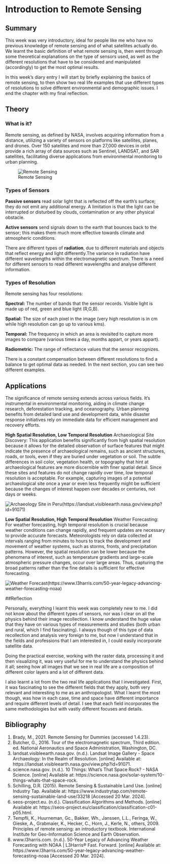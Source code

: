 
# Introduction to Remote Sensing

## Summary

This week was very introductory, ideal for people like me who have no previous knowledge of remote sensing and of what satellites actually do. We learnt the basic definition of what remote sensing is, then went through some theoretical explanations on the type of sensors used, as well as the different resolutions that have to be considered and manipulated (accordingly) to get the most optimal results. 

In this week's diary entry I will start by briefly explaining the basics of remote sensing, to then show two real life examples that use different types of resolutions to solve different environmental and demographic issues. I end the chapter with my final reflection. 

## Theory

### What is it?
Remote sensing, as defined by NASA, involves acquiring information from a distance, utilizing a variety of sensors on platforms like satellites, planes, and drones. Over 150 satellites and more than 27,000 devices in orbit provide a rich array of data sources such as Sentinel, LANDSAT, and SAR satellites, facilitating diverse applications from environmental monitoring to urban planning.

![Remote Sensing](remote sensing.jpg)

### Types of Sensors
**Passive sensors** read solar light that is reflected off the earth’s surface; they do not emit any additional energy. A limitation is that the light can be interrupted or disturbed by clouds, contamination or any other physical obstacle.  

**Active sensors** send signals down to the earth that bounces back to the sensor; this makes them much more effective towards climate and atmospheric conditions.

There are different types of **radiation**, due to different materials and objects that reflect energy and light differently.The variance in radiation have different wavelengths within the electromagnetic spectrum. There is a need for different sensors to read different wavelengths and analyse different information.

### Types of Resolution
Remote sensing has four resolutions:

**Spectral:** The number of bands that the sensor records. Visible light is made up of red, green and blue light (R,G,B).

**Spatial:** The size of each pixel in the image (very high resolution is in cm while high resolution can go up to various kms).

**Temporal:** The frequency in which an area is revisited to capture more images to compare (various times a day, months appart, or years appart).

**Radiometric:** The range of reflectance values that the sensor recognizes.

There is a constant compensation between different resolutions to find a balance to get optimal data as needed. In the next section, you can see two different examples. 

## Applications 
The significance of remote sensing extends across various fields. It's instrumental in environmental monitoring, aiding in climate change research, deforestation tracking, and oceanography. Urban planning benefits from detailed land use and development data, while disaster response initiatives rely on immediate data for efficient management and recovery efforts.

**High Spatial Resolution, Low Temporal Resolution**
Archaeological Site Discovery: This application benefits significantly from high spatial resolution because it allows for the detailed observation of surface features that might indicate the presence of archaeological remains, such as ancient structures, roads, or tools, even if they are buried under vegetation or soil. The subtle differences in soil color, vegetation health, or topography that hint at archaeological features are more discernible with finer spatial detail. Since these sites and features do not change rapidly over time, low temporal resolution is acceptable. For example, capturing images of a potential archaeological site once a year or even less frequently might be sufficient because the changes of interest happen over decades or centuries, not days or weeks.

![Archaeology Site in Peru](arqueology site.png)(https://landsat.visibleearth.nasa.gov/view.php?id=91071)

**Low Spatial Resolution, High Temporal Resolution**
Weather Forecasting: For weather forecasting, high temporal resolution is crucial because weather conditions can change rapidly, and frequent updates are necessary to provide accurate forecasts. Meteorologists rely on data collected at intervals ranging from minutes to hours to track the development and movement of weather systems, such as storms, fronts, and precipitation patterns. However, the spatial resolution can be lower because the phenomena of interest, such as temperature gradients and large-scale atmospheric pressure changes, occur over large areas. Thus, capturing the broad patterns rather than the fine details is sufficient for effective forecasting.

![Weather Forecast](weather forecast.jpg)(https://www.l3harris.com/50-year-legacy-advancing-weather-forecasting-noaa)

##Reflection

Personally, everything I learnt this week was completely new to me. I did not know about the different types of sensors, nor was I clear on all the physics behind their image recollection. I know understand the huge value that they have on various types of measurements and studies (both urban and rural, which I find fascinating). I always though of this type of data recollection and analysis very foreign to me, but now I understand that in the fields and professions that I am interested in, I could easily incorporate satellite data. 

Doing the practical exercise, working with the raster data, processing it and then visualizing it, was very useful for me to understand the physics behind it all; seeing how all images that we see in real life are a composition of different color layers and a lot of different data. 

I also learnt a lot from the two real life applications that I investigated. First, it was fascinating to see the different fields that they apply, both very relevant and interesting to me as an anthropologist. What I learnt the most though, was how in each case, time and space have different importance and require different levels of detail. I see that each field incorporates the same methodologies but with vastly different focuses and details.

## Bibliography

1. Brady, M., 2021. Remote Sensing for Dummies (accessed 1.4.23).
2. Butcher, G., 2016. Tour of the electromagnetic spectrum, Third edition. ed. National Aeronautics and Space Administration, Washington, DC.
3. landsat.visibleearth.nasa.gov. (n.d.). Landsat Image Gallery - Space Archaeology: In the Realm of Resolution. [online] Available at: https://landsat.visibleearth.nasa.gov/view.php?id=91071.
4. science.nasa.gov. (n.d.). 10 Things: What’s That Space Rock? - NASA Science. [online] Available at: https://science.nasa.gov/solar-system/10-things-whats-that-space-rock.
5. Schilling, D.R. (2015). Remote Sensing & Sustainable Land Use. [online] Industry Tap. Available at: https://www.industrytap.com/remote-sensing-sustainable-land-use/33218 [Accessed 20 Mar. 2024].
6. seos-project.eu. (n.d.). Classification Algorithms and Methods. [online] Available at: https://seos-project.eu/classification/classification-c01-p05.html.
7. Tempfli, K., Huurneman, Gc., Bakker, Wh., Janssen, L.L., Feringa, W., Gieske, A., Grabmaier, K., Hecker, C., Horn, J., Kerle, N., others, 2009. Principles of remote sensing: an introductory textbook. International Institute for Geo-Information Science and Earth Observation.
8. www.l3harris.com. (n.d.). 50-Year Legacy of Advancing Weather Forecasting with NOAA | L3Harris® Fast. Forward. [online] Available at: https://www.l3harris.com/50-year-legacy-advancing-weather-forecasting-noaa [Accessed 20 Mar. 2024].